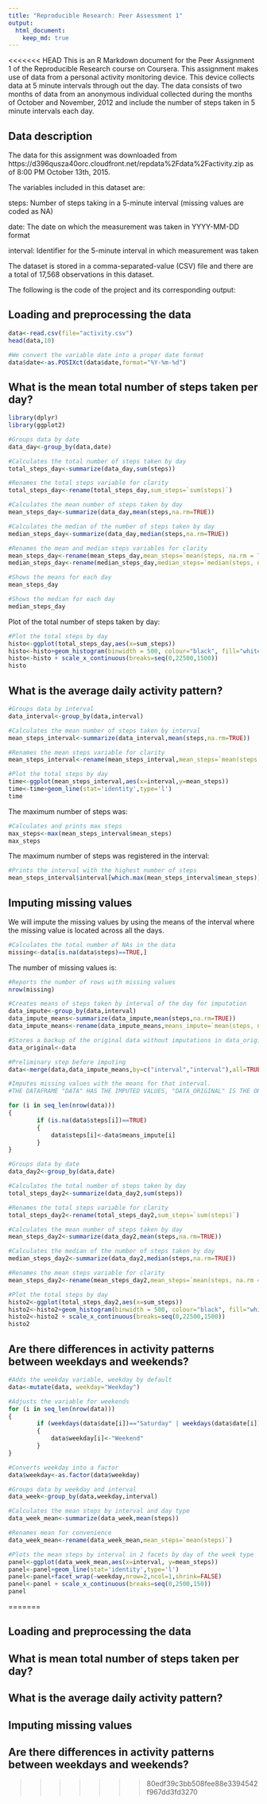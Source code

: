 ```yaml
---
title: "Reproducible Research: Peer Assessment 1"
output: 
  html_document:
    keep_md: true
---
```


<<<<<<< HEAD
This is an R Markdown document for the Peer Assignment 1 of the Reproducible Research course on Coursera. This assignment makes use of data from a personal activity monitoring device. This device collects data at 5 minute intervals through out the day. The data consists of two months of data from an anonymous individual collected during the months of October and November, 2012 and include the number of steps taken in 5 minute intervals each day.

## Data description

The data for this assignment was downloaded from https://d396qusza40orc.cloudfront.net/repdata%2Fdata%2Factivity.zip as of 8:00 PM October 13th, 2015.

The variables included in this dataset are:


steps: Number of steps taking in a 5-minute interval (missing values are coded as NA)

date: The date on which the measurement was taken in YYYY-MM-DD format

interval: Identifier for the 5-minute interval in which measurement was taken


The dataset is stored in a comma-separated-value (CSV) file and there are a total of 17,568 observations in this dataset.

The following is the code of the project and its corresponding output:

## Loading and preprocessing the data

```r
data<-read.csv(file="activity.csv")
head(data,10)

#We convert the variable date into a proper date format
data$date<-as.POSIXct(data$date,format="%Y-%m-%d")                        
```

## What is the mean total number of steps taken per day?
```r
library(dplyr)
library(ggplot2)

#Groups data by date
data_day<-group_by(data,date)

#Calculates the total number of steps taken by day
total_steps_day<-summarize(data_day,sum(steps))

#Renames the total steps variable for clarity
total_steps_day<-rename(total_steps_day,sum_steps=`sum(steps)`)

#Calculates the mean number of steps taken by day
mean_steps_day<-summarize(data_day,mean(steps,na.rm=TRUE))

#Calculates the median of the number of steps taken by day
median_steps_day<-summarize(data_day,median(steps,na.rm=TRUE))

#Renames the mean and median steps variables for clarity
mean_steps_day<-rename(mean_steps_day,mean_steps=`mean(steps, na.rm = TRUE)`)
median_steps_day<-rename(median_steps_day,median_steps=`median(steps, na.rm = TRUE)`)

#Shows the means for each day
mean_steps_day

#Shows the median for each day
median_steps_day
```

Plot of the total number of steps taken by day:
```r
#Plot the total steps by day
histo<-ggplot(total_steps_day,aes(x=sum_steps))
histo<-histo+geom_histogram(binwidth = 500, colour="black", fill="white")
histo<-histo + scale_x_continuous(breaks=seq(0,22500,1500))
histo
```

## What is the average daily activity pattern?
```r
#Groups data by interval
data_interval<-group_by(data,interval)

#Calculates the mean number of steps taken by interval
mean_steps_interval<-summarize(data_interval,mean(steps,na.rm=TRUE))

#Renames the mean steps variable for clarity
mean_steps_interval<-rename(mean_steps_interval,mean_steps=`mean(steps, na.rm = TRUE)`)

#Plot the total steps by day
time<-ggplot(mean_steps_interval,aes(x=interval,y=mean_steps))
time<-time+geom_line(stat='identity',type='l')
time
```

The maximum number of steps was:
```r
#Calculates and prints max steps
max_steps<-max(mean_steps_interval$mean_steps)
max_steps
```

The maximum number of steps was registered in the interval:
```r
#Prints the interval with the highest number of steps   
mean_steps_interval$interval[which.max(mean_steps_interval$mean_steps)]

```

## Imputing missing values

We will impute the missing values by using the means of the interval where the missing value is located across all the days.
```r
#Calculates the total number of NAs in the data
missing<-data[is.na(data$steps)==TRUE,]
```

The number of missing values is:
```r
#Reports the number of rows with missing values
nrow(missing)

#Creates means of steps taken by interval of the day for imputation
data_impute<-group_by(data,interval)
data_impute_means<-summarize(data_impute,mean(steps,na.rm=TRUE))
data_impute_means<-rename(data_impute_means,means_impute=`mean(steps, na.rm = TRUE)`)

#Stores a backup of the original data without imputations in data_original
data_original<-data

#Preliminary step before imputing
data<-merge(data,data_impute_means,by=c("interval","interval"),all=TRUE)

#Imputes missing values with the means for that interval. 
#THE DATAFRAME "DATA" HAS THE IMPUTED VALUES, "DATA_ORIGINAL" IS THE ORIGINAL DATASET

for (i in seq_len(nrow(data)))
{
        if (is.na(data$steps[i])==TRUE)
        {
            data$steps[i]<-data$means_impute[i]
        }
}

#Groups data by date
data_day2<-group_by(data,date)

#Calculates the total number of steps taken by day
total_steps_day2<-summarize(data_day2,sum(steps))

#Renames the total steps variable for clarity
total_steps_day2<-rename(total_steps_day2,sum_steps=`sum(steps)`)

#Calculates the mean number of steps taken by day
mean_steps_day2<-summarize(data_day2,mean(steps,na.rm=TRUE))

#Calculates the median of the number of steps taken by day
median_steps_day2<-summarize(data_day2,median(steps,na.rm=TRUE))

#Renames the mean steps variable for clarity
mean_steps_day2<-rename(mean_steps_day2,mean_steps=`mean(steps, na.rm = TRUE)`)

#Plot the total steps by day
histo2<-ggplot(total_steps_day2,aes(x=sum_steps))
histo2<-histo2+geom_histogram(binwidth = 500, colour="black", fill="white")
histo2<-histo2 + scale_x_continuous(breaks=seq(0,22500,1500))
histo2
```

## Are there differences in activity patterns between weekdays and weekends?
```r
#Adds the weekday variable, weekday by default
data<-mutate(data, weekday="Weekday")

#Adjusts the variable for weekends
for (i in seq_len(nrow(data)))
{
        if (weekdays(data$date[i])=="Saturday" | weekdays(data$date[i])=="Sunday")
        {
            data$weekday[i]<-"Weekend"
        }
}

#Converts weekday into a factor
data$weekday<-as.factor(data$weekday)

#Groups data by weekday and interval
data_week<-group_by(data,weekday,interval)

#Calculates the mean steps by interval and day type
data_week_mean<-summarize(data_week,mean(steps))

#Renames mean for convenience
data_week_mean<-rename(data_week_mean,mean_steps=`mean(steps)`)

#Plots the mean steps by interval in 2 facets by day of the week type
panel<-ggplot(data_week_mean,aes(x=interval, y=mean_steps))
panel<-panel+geom_line(stat='identity',type='l')
panel<-panel+facet_wrap(~weekday,nrow=2,ncol=1,shrink=FALSE)
panel<-panel + scale_x_continuous(breaks=seq(0,2500,150))
panel
```
=======

## Loading and preprocessing the data



## What is mean total number of steps taken per day?



## What is the average daily activity pattern?



## Imputing missing values



## Are there differences in activity patterns between weekdays and weekends?
>>>>>>> 80edf39c3bb508fee88e3394542f967dd3fd3270
